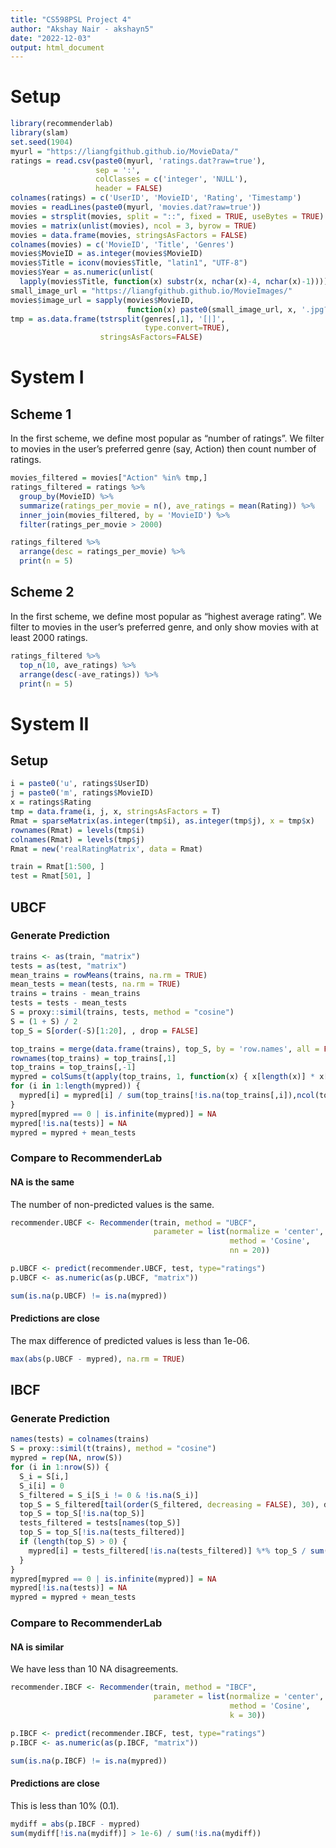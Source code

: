 ```yaml
---
title: "CS598PSL Project 4"
author: "Akshay Nair - akshayn5"
date: "2022-12-03"
output: html_document
---
```

# Setup
```r
library(recommenderlab)
library(slam)
set.seed(1904)
myurl = "https://liangfgithub.github.io/MovieData/"
ratings = read.csv(paste0(myurl, 'ratings.dat?raw=true'), 
                   sep = ':',
                   colClasses = c('integer', 'NULL'), 
                   header = FALSE)
colnames(ratings) = c('UserID', 'MovieID', 'Rating', 'Timestamp')
movies = readLines(paste0(myurl, 'movies.dat?raw=true'))
movies = strsplit(movies, split = "::", fixed = TRUE, useBytes = TRUE)
movies = matrix(unlist(movies), ncol = 3, byrow = TRUE)
movies = data.frame(movies, stringsAsFactors = FALSE)
colnames(movies) = c('MovieID', 'Title', 'Genres')
movies$MovieID = as.integer(movies$MovieID)
movies$Title = iconv(movies$Title, "latin1", "UTF-8")
movies$Year = as.numeric(unlist(
  lapply(movies$Title, function(x) substr(x, nchar(x)-4, nchar(x)-1))))
small_image_url = "https://liangfgithub.github.io/MovieImages/"
movies$image_url = sapply(movies$MovieID, 
                          function(x) paste0(small_image_url, x, '.jpg?raw=true'))genres = as.data.frame(movies$Genres, stringsAsFactors=FALSE)
tmp = as.data.frame(tstrsplit(genres[,1], '[|]',
                              type.convert=TRUE),
                    stringsAsFactors=FALSE)
```

# System I

## Scheme 1

In the first scheme, we define most popular as "number of ratings".
We filter to movies in the user's preferred genre (say, Action) then count number of ratings.
```r
movies_filtered = movies["Action" %in% tmp,]
ratings_filtered = ratings %>% 
  group_by(MovieID) %>% 
  summarize(ratings_per_movie = n(), ave_ratings = mean(Rating)) %>%
  inner_join(movies_filtered, by = 'MovieID') %>%
  filter(ratings_per_movie > 2000)

ratings_filtered %>%
  arrange(desc = ratings_per_movie) %>%
  print(n = 5)
```

## Scheme 2

In the first scheme, we define most popular as "highest average rating".
We filter to movies in the user's preferred genre, and only show movies with at least 2000 ratings.

```r
ratings_filtered %>%
  top_n(10, ave_ratings) %>%
  arrange(desc(-ave_ratings)) %>%
  print(n = 5)
```

# System II

## Setup
```r
i = paste0('u', ratings$UserID)
j = paste0('m', ratings$MovieID)
x = ratings$Rating
tmp = data.frame(i, j, x, stringsAsFactors = T)
Rmat = sparseMatrix(as.integer(tmp$i), as.integer(tmp$j), x = tmp$x)
rownames(Rmat) = levels(tmp$i)
colnames(Rmat) = levels(tmp$j)
Rmat = new('realRatingMatrix', data = Rmat)

train = Rmat[1:500, ]
test = Rmat[501, ]

```

## UBCF

### Generate Prediction
```r
trains <- as(train, "matrix")
tests = as(test, "matrix")
mean_trains = rowMeans(trains, na.rm = TRUE)
mean_tests = mean(tests, na.rm = TRUE)
trains = trains - mean_trains
tests = tests - mean_tests
S = proxy::simil(trains, tests, method = "cosine")
S = (1 + S) / 2
top_S = S[order(-S)[1:20], , drop = FALSE]

top_trains = merge(data.frame(trains), top_S, by = 'row.names', all = FALSE)
rownames(top_trains) = top_trains[,1]
top_trains = top_trains[,-1]
mypred = colSums(t(apply(top_trains, 1, function(x) { x[length(x)] * x[-length(x)] })), na.rm = TRUE)
for (i in 1:length(mypred)) {
  mypred[i] = mypred[i] / sum(top_trains[!is.na(top_trains[,i]),ncol(top_trains)])
}
mypred[mypred == 0 | is.infinite(mypred)] = NA
mypred[!is.na(tests)] = NA
mypred = mypred + mean_tests

```

### Compare to RecommenderLab
#### NA is the same

The number of non-predicted values is the same.
```r
recommender.UBCF <- Recommender(train, method = "UBCF",
                                parameter = list(normalize = 'center', 
                                                 method = 'Cosine', 
                                                 nn = 20))

p.UBCF <- predict(recommender.UBCF, test, type="ratings")
p.UBCF <- as.numeric(as(p.UBCF, "matrix"))

sum(is.na(p.UBCF) != is.na(mypred))
```

#### Predictions are close

The max difference of predicted values is less than 1e-06.
```r
max(abs(p.UBCF - mypred), na.rm = TRUE)
```

## IBCF
### Generate Prediction
```r
names(tests) = colnames(trains)
S = proxy::simil(t(trains), method = "cosine")
mypred = rep(NA, nrow(S))
for (i in 1:nrow(S)) {
  S_i = S[i,]
  S_i[i] = 0
  S_filtered = S_i[S_i != 0 & !is.na(S_i)]
  top_S = S_filtered[tail(order(S_filtered, decreasing = FALSE), 30), drop = FALSE]
  top_S = top_S[!is.na(top_S)]
  tests_filtered = tests[names(top_S)]
  top_S = top_S[!is.na(tests_filtered)]
  if (length(top_S) > 0) {
    mypred[i] = tests_filtered[!is.na(tests_filtered)] %*% top_S / sum(top_S, na.rm = TRUE)
  }
}
mypred[mypred == 0 | is.infinite(mypred)] = NA
mypred[!is.na(tests)] = NA
mypred = mypred + mean_tests
```


### Compare to RecommenderLab
#### NA is similar

We have less than 10 NA disagreements.
```r
recommender.IBCF <- Recommender(train, method = "IBCF",
                                parameter = list(normalize = 'center', 
                                                 method = 'Cosine', 
                                                 k = 30))

p.IBCF <- predict(recommender.IBCF, test, type="ratings")
p.IBCF <- as.numeric(as(p.IBCF, "matrix"))

sum(is.na(p.IBCF) != is.na(mypred))  
```

#### Predictions are close

This is less than 10% (0.1).
```r
mydiff = abs(p.IBCF - mypred)
sum(mydiff[!is.na(mydiff)] > 1e-6) / sum(!is.na(mydiff)) 
```

